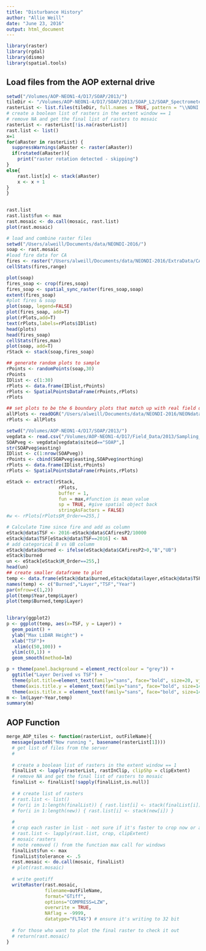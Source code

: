 ```yaml
---
title: "Disturbance History"
author: "Allie Weill"
date: "June 23, 2016"
output: html_document
---
```

```r
library(raster)
library(rgdal)
library(dismo)
library(spatial.tools)
```
## Load files from the AOP external drive
```r
setwd("/Volumes/AOP-NEON1-4/D17/SOAP/2013/")
tileDir <- "/Volumes/AOP-NEON1-4/D17/SOAP/2013/SOAP_L2/SOAP_Spectrometer/Veg_Indices"
rasterList <- list.files(tileDir, full.names = TRUE, pattern = "\\NDNI.tif$")
# create a boolean list of rasters in the extent window == 1
# remove NA and get the final list of rasters to mosaic
rasterList <- rasterList[!is.na(rasterList)]
rast.list <- list()
x=1
for(aRaster in rasterList) {
  suppressWarnings(aRaster <- raster(aRaster))
  if(rotated(aRaster)){
    print("raster rotation detected - skipping")
}
else{
    rast.list[x] <- stack(aRaster)
    x <- x + 1
}
}

  
rast.list
rast.list$fun <- max
rast.mosaic <- do.call(mosaic, rast.list)
plot(rast.mosaic)
```


```r
# load and combine raster files
setwd("/Users/alweill/Documents/data/NEONDI-2016/")
soap <- rast.mosaic
#load fire data for CA
fires <- raster("/Users/alweill/Documents/data/NEONDI-2016/ExtraData/CAfiresP2.tif")
cellStats(fires,range)
```

```r

plot(soap)
fires_soap <- crop(fires,soap)
fires_soap <- spatial_sync_raster(fires_soap,soap)
extent(fires_soap)
#plot fires & soap
plot(soap, legend=FALSE)
plot(fires_soap, add=T)
plot(rPlots,add=T)
text(rPlots,labels=rPlots$IDlist)
head(plots)
head(fires_soap)
cellStats(fires,max)
plot(soap, add=T)
rStack <- stack(soap,fires_soap)
```

```r
## generate random plots to sample
rPoints <- randomPoints(soap,30)
rPoints
IDlist <- c(1:30)
rPlots <- data.frame(IDlist,rPoints)
rPlots <- SpatialPointsDataFrame(rPoints,rPlots)
rPlots
```
```r
## set plots to be the 6 boundary plots that match up with real field data
allPlots <- readOGR("/Users/alweill/Documents/data/NEONDI-2016/NEONdata/D17-California/SOAP/vector_data/SOAP_centroids_base/SOAP_base_centroids/","SOAP_base_centroids")
rPlots <- allPlots

```

```r
setwd("/Volumes/AOP-NEON1-4/D17/SOAP/2013/")
vegdata <- read.csv("/Volumes/AOP-NEON1-4/D17/Field_Data/2013/Sampling_Data/")
SOAPveg <- vegdata[vegdata$siteid=="SOAP",]
str(SOAPveg$easting)
IDlist <- c(1:nrow(SOAPveg))
rPoints <- cbind(SOAPveg$easting,SOAPveg$northing)
rPlots <- data.frame(IDlist,rPoints)
rPlots <- SpatialPointsDataFrame(rPoints,rPlots)

```


```r
eStack <- extract(rStack, 
                   rPlots,
                   buffer = 1,
                   fun = max,#function is mean value
                   sp = TRUE, #give spatial object back
                   stringAsFactors = FALSE)
#w <- rPlots[rPlots$M_Order==255,]

```

```r
# Calculate Time since fire and add as column
eStack@data$TSF <- 2016-eStack@data$CAfiresP2/10000
eStack@data$TSF[eStack@data$TSF==2016] <- NA
# add categorical B vs UB columm
eStack@data$burned <- ifelse(eStack@data$CAfiresP2>0,"B","UB")
eStack$burned
un <- eStack[eStack$M_Order==255,]
head(un)
## create smaller dataframe to plot
temp <- data.frame(eStack@data$burned,eStack@data$layer,eStack@data$TSF,as.character(eStack@data$CAfiresP2/10000))
names(temp) <- c("Burned","Layer","TSF","Year")
par(mfrow=c(1,2))
plot(temp$Year,temp$Layer)
plot(temp$Burned,temp$Layer)
                    
```

```r
library(ggplot2)
p <- ggplot(temp, aes(x=TSF, y = Layer)) +
  geom_point() +
  ylab("Max LiDAR Height") +
  xlab("TSF")+
   xlim(c(50,100)) +
  ylim(c(0,1)) +
  geom_smooth(method=lm)

p + theme(panel.background = element_rect(colour = "grey")) +
  ggtitle("Layer Derived vs TSF") +
  theme(plot.title=element_text(family="sans", face="bold", size=20, vjust=1.9)) +
  theme(axis.title.y = element_text(family="sans", face="bold", size=14, angle=90, hjust=0.54, vjust=1)) +
  theme(axis.title.x = element_text(family="sans", face="bold", size=14, angle=00, hjust=0.54, vjust=-.2))
m <- lm(Layer~Year,temp)
summary(m)
```

## AOP Function
```r
merge_AOP_tiles <- function(rasterList, outFileName){
  message(paste0("Now running ", basename(rasterList[1])))
  # get list of files from the server
  # 
  
  # create a boolean list of rasters in the extent window == 1
  finalList <- lapply(rasterList, rastInClip, clipShp = clipExtent)
  # remove NA and get the final list of rasters to mosaic
  finalList <- finalList[!sapply(finalList,is.null)]
  
  # # create list of rasters
  # rast.list <- list()
  # for(i in 1:length(finalList)) { rast.list[i] <- stack(finalList[i]) }
  # for(i in 1:length(new)) { rast.list[i] <- stack(new[i]) }
  
  # 
  # crop each raster in list - not sure if it's faster to crop now or after mosaicking
  # rast.list <- lapply(rast.list, crop, clipExtent)
  # mosaic rasters
  # note removed () from the function max call for windows
  finalList$fun <- max
  finalList$tolerance <- .5
  rast.mosaic <- do.call(mosaic, finalList)
  # plot(rast.mosaic)
  
  # write geotiff
  writeRaster(rast.mosaic,
              filename=outFileName,
              format="GTiff",
              options="COMPRESS=LZW",
              overwrite = TRUE,
              NAflag = -9999,
              datatype="FLT4S") # ensure it's writing to 32 bit
  
  # for those who want to plot the final raster to check it out
  # return(rast.mosaic)
}

```

